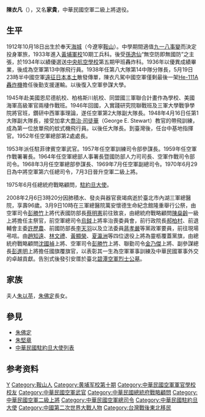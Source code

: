 {{Otheruses|other=名为陈家贵的其他人物|陈家贵}}
{{Veil|time=2015-09-12T10:59:15+00:00}}
{{Unreferenced|time=2020-08-30T12:03:03+00:00}}
{{Infobox Officeholder
|name            = 陳衣凡
|original_name   =
|honorific-suffix=
|image           =19690506陳衣凡.jpg
|imagesize       =
|caption         =
| order = {{flagicon image|ROC Commanding General of Air Force Flag.svg}}第6任[[中華民國空軍司令|空軍總司令]]
| term_start = 1970年7月
| term_end = 1975年6月
| predecessor = [[賴名湯|賴名湯]]
| successor = [[司徒福|司徒福]]
|order           =
|ambassador_from =
|country         =
|president       =
|birth_date      = {{birth date|df=yes|1912|10|18}}
|birth_place     = {{ROC-1912}}[[奉天|奉天]][[海城市|海城]]（今[[遼寧|遼寧]][[鞍山|鞍山]]）
|death_date      = {{death date and age|df=yes|2008|2|6|1912|10|18}}
|death_place     = {{ROC}}[[臺北市|臺北市]]內湖區三軍總醫院
|allegiance = {{ROC}}
|branch = [[File:Flag_of_the_Republic_of_China_Air_Force.svg|空軍旗]] [[中華民國空軍|中華民國空軍]]
|serviceyears=1936年-1970年
|rank = 
|birthname       = 
|nationality     = 
|party           = 
|otherparty      = 
|spouse          = 
|partner         = 
|relations       = 
|children        = 
|parents         = 
|residence       = 
|alma_mater      = 
|occupation      =
|profession      = 
|cabinet         = 
|committees      = 
|portfolio       = 
|religion        = 
|signature       = 
|signature_alt   = 
|website         = 
|footnotes       = 
|educate = 
*[[黃埔軍校|黃埔軍校]]第10期工兵科
*[[中央航空學校|中央航空學校]]第五期甲班轟炸科<br><span style="color: blue;">(1934年-1936年)</span>
|office1         =
|past         =
*中華民國總統府戰略顧問<br><span style="color: blue;">(1975年6月-)</span>
*中華民國駐[[約旦哈希姆王國|約旦哈希姆王國]]大使<br><span style="color: blue;">(1975年5月-1977年5月)</span>
}}
'''陳衣凡'''（{{bd|1912年|10月18日|2008年|2月6日|catIdx=Chen陳衣凡}}），又名'''家貴'''，中華民國空軍二級上將退役。

==生平==
1912年10月18日出生於奉天[[海城市|海城]]（今遼寧[[鞍山|鞍山]]）。中學期間適值[[九一八事變|九一八事變]]而決定投身軍旅，1933年進入[[黃埔軍校|黃埔軍校]]10期工兵科。後受[[孫逸仙|孫逸仙]]“無空防即無國防”之主張，於1934年以績優選送[[中央航空學校|中央航空學校]]第五期甲班轟炸科。1936年以優異成績畢業，後成為空軍第13中隊飛行員。1938年任第八大隊第14中隊分隊長，5月19日23時半中國空軍[[人道遠征|遠征日本本土]]散發傳單，陳衣凡駕中國空軍僅剩最後一架[[He_111轟炸機|He-111A轟炸機]]擔任後勤支援運輸。以後復入空軍參謀大學。

1945年赴美國恩尼德航校、柏格斯川航校、同盟國三軍聯合計畫作為學校、美國海軍高級軍官兩棲作戰班。1946年回國，入實踐研究院聯戰班及三軍大學戰爭學院將官班，鑽研中西軍事理論，遂任空軍第2大隊副大隊長。1948年4月16日任第1大隊副大隊長，接受加拿大[[喬治·司徒華|喬治·司徒華]]（George E. Stewart）教官的帶飛訓練，成為第一位放單飛的蚊式機飛行員。以後任大隊長。到臺灣後，任台中基地指揮官。1952年任空軍總部第2處處長。

1953年派任駐菲律賓空軍武官。1957年任空軍訓練司令部參謀長。1959年任空軍作戰署署長。1964年任空軍總部人事署長暨國防部人力司司長、空軍作戰司令部司令。1968年3月任空軍總部參謀長、1969年7月任空軍副總司令。1970年6月29日為中將空軍第六任總司令，7月3日晉升空軍二級上將。

1975年6月任總統府戰略顧問，[[中華民國駐約旦大使列表|駐約旦大使]]。

2008年2月6日3時20分因肺積水、發炎與器官衰竭病逝於臺北市內湖三軍總醫院，享壽96歲。3月9日10時在三軍總醫院萬安懷德生命紀念館隆重舉行公祭，由空軍司令[[彭勝竹|彭勝竹]]上將代表國防部長[[蔡明憲|蔡明憲]]前往致哀，由總統府戰略顧問[[陳燊齡|陳燊齡]]一級上將擔任主祭官，前空軍總司令[[烏鉞|烏鉞]]上將率治喪委員會，前行政院長[[郝柏村|郝柏村]]、前退輔會主委[[許歷農|許歷農]]、前國防部長[[李天羽|李天羽]]以及立法委員[[蔣孝嚴|蔣孝嚴]]等黨政軍要員，前往現場弔唁。由[[趙知遠|趙知遠]]、[[林文禮|林文禮]]、[[黃顯榮|黃顯榮]]、[[夏瀛洲|夏瀛洲]]等四位退役上將為靈柩覆蓋黨旗，由總統府戰略顧問[[沈國禎|沈國禎]]上將、空軍司令[[彭勝竹|彭勝竹]]上將、聯勤司令[[金乃傑|金乃傑]]上將、副參謀總長[[彭進明|彭進明]]上將擔任國旗覆旗官，以表彰其一生為空軍軍事訓練及中華民國軍事外交的卓越貢獻。告別式後發引安厝於臺北[[碧潭空軍烈士公墓|碧潭空軍烈士公墓]]。

== 家族 ==
夫人[[朱以苹|朱以苹]]，[[朱佛定|朱佛定]]長女。

==參見==
*[[朱佛定|朱佛定]]
*[[朱堅章|朱堅章]]
*[[中華民國駐約旦大使列表|中華民國駐約旦大使列表]]

== 参考资料 ==
{{reflist}}

{{start box}}
{{s-mil}}
{{s-before|[[賴名湯|賴名湯]]}}
{{s-title|[[中華民國空軍|中華民國空軍總司令]]|1970年7月－1975年6月}}
{{s-after|[[司徒福|司徒福]]}}
{{end box}}
{{start box}}
{{s-dip}}
{{s-before|[[王叔銘|王叔銘]]}}
{{s-title|中華民國駐[[約旦哈希姆王國|約旦哈希姆王國]]大使|1975年5月－1977年5月}}
{{s-after|無}}
{{end box}}

{{中華民國空軍司令}}

{{Authority control}}
{{DEFAULTSORT:Chen陳}}
[[Category:陳姓|Y]]
[[Category:鞍山人|Category:鞍山人]]
[[Category:黄埔军校第十期|Category:黄埔军校第十期]]
[[Category:中華民國空軍軍官學校校友|Category:中華民國空軍軍官學校校友]]
[[Category:中華民國空軍武官|Category:中華民國空軍武官]]
[[Category:中華民國總統府戰略顧問|Category:中華民國總統府戰略顧問]]
[[Category:中華民國空軍二級上將|Category:中華民國空軍二級上將]]
[[Category:中華民國空軍總司令|Category:中華民國空軍總司令]]
[[Category:中華民國駐約旦大使|Category:中華民國駐約旦大使]]
[[Category:中國第二次世界大戰人物|Category:中國第二次世界大戰人物]]
[[Category:台灣戰後東北移民|Category:台灣戰後東北移民]]